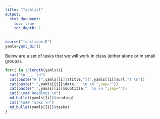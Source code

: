 ```yaml
---
title: "Tasklist"
output:
  html_document:
    toc: true
    toc_depth: 1
---
```


```r
source("functions.R")
yamls=yaml_dir()
```

Below are a set of tasks that we will work in class (either alone or in small groups).


```r
for(i in 1:length(yamls)){
  cat("\n ___ \n") 
  cat(paste("# [",yamls[[i]]$title,"](",yamls[[i]]$url,") \n"))
  cat(paste(" ",yamls[[i]]$date,"  \n \n ",sep=""))
  cat(paste(" ",yamls[[i]]$subtitle,"  \n \n ",sep=""))
  cat("\n## Readings \n")
  md_bullet(yamls[[i]]$reading)
  cat("\n## Tasks \n")
  md_bullet(yamls[[i]]$tasks)
}
```
